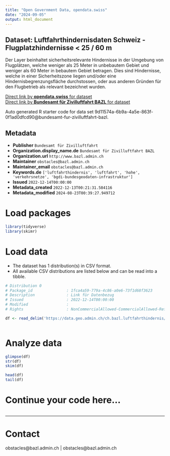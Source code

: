 ```yaml
---
title: "Open Government Data, opendata.swiss"
date: "2024-09-05"
output: html_document
---
```


## Dataset: Luftfahrthindernisdaten Schweiz - Flugplatzhindernisse < 25 / 60 m

Der Layer beinhaltet sicherheitsrelevante Hindernisse in der Umgebung von Flugplätzen, welche weniger als 25 Meter in unbebautem Gebiet und weniger als 60 Meter in bebautem Gebiet betragen. Dies sind Hindernisse, welche in einer Sicherheitszone liegen und/oder eine Hindernisbegrenzungsfläche durchstossen, oder aus anderen Gründen für den Flugbetrieb als relevant bezeichnet wurden.

[Direct link by **opendata.swiss** for dataset](https://opendata.swiss/de/dataset/luftfahrthindernisdaten-schweiz-flugplatzhindernisse-25-60-m)<br>
[Direct link by **Bundesamt für Zivilluftfahrt BAZL** for dataset](https://www.bazl.admin.ch/bazl/de/home/infrastruktur/luftfahrthindernisse/luftfahrtinformationen/digitale-luftfahrthinderniskarten.html)

Auto generated R starter code for data set 9d11574a-6b9a-4a5e-863f-0f1ad0dfcd90@bundesamt-fur-zivilluftfahrt-bazl.

## Metadata

- **Publisher** `Bundesamt für Zivilluftfahrt`
- **Organization.display_name.de** `Bundesamt für Zivilluftfahrt BAZL`
- **Organization.url** `http://www.bazl.admin.ch`
- **Maintainer** `obstacles@bazl.admin.ch`
- **Maintainer_email** `obstacles@bazl.admin.ch`
- **Keywords.de** `['luftfahrthindernis', 'luftfahrt', 'hohe', 'verkehrsnetze', 'bgdi-bundesgeodaten-infrastruktur']`
- **Issued** `2022-12-14T00:00:00`
- **Metadata_created** `2022-12-13T00:21:31.584116`
- **Metadata_modified** `2024-08-23T00:39:27.949712`


# Load packages

```r

library(tidyverse)
library(skimr)

```

# Load data

-   The dataset has 1 distribution(s) in CSV format.
-   All available CSV distributions are listed below and can be read into a tibble.

```r

# Distribution 0
# Package_id               : 1fca4a59-779a-4c86-a0e6-73f1d68f3623
# Description              : Link für Datenbezug
# Issued                   : 2022-12-14T00:00:00
# Modified                 : 
# Rights                   : NonCommercialAllowed-CommercialAllowed-ReferenceRequired

df <- read_delim('https://data.geo.admin.ch/ch.bazl.luftfahrthindernis/luftfahrthindernis/luftfahrthindernis_4326.csv.zip')



```

# Analyze data

```r

glimpse(df)
str(df)
skim(df)

head(df)
tail(df)

```

# Continue your code here...

```r

```

------------------------------------------------------------------------

# Contact

obstacles@bazl.admin.ch | obstacles@bazl.admin.ch
